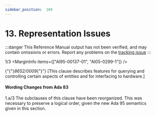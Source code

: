 ```yaml
---
sidebar_position:  104
---
```


# 13. Representation Issues

:::danger
This Reference Manual output has not been verified,
and may contain omissions or errors.
Report any problems on the [tracking issue](https://github.com/ada-lang-io/ada-lang-io/issues/20)
:::


<MarginText>1/3</MarginText>
<MarginInfo items={["AI95-00137-01", "AI05-0299-1"]} />
<p>{"{"}<i>8652/0009</i>{"}"} [This clause describes features for querying and controlling certain aspects of entities and for interfacing to hardware.] <br /></p>

<AnnotatedOnly>

#### Wording Changes from Ada 83

</AnnotatedOnly>
<AnnotatedOnly>
<MarginText>1.a/3</MarginText>
<MarginInfo items={["AI05-0299-1"]} />
<Admonition type="aarm" aarm="note">
The subclauses of this clause have been reorganized. This was necessary to preserve a logical order, given the new Ada 95 semantics given in this section. <br />
</Admonition>
</AnnotatedOnly>


